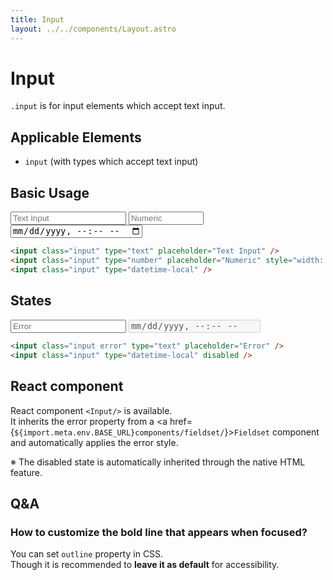 ```yaml
---
title: Input
layout: ../../components/Layout.astro
---
```



# Input

`.input` is for input elements which accept text input.

## Applicable Elements

- `input` (with types which accept text input)

## Basic Usage

<SamplePane>
  <input class="input" type="text" placeholder="Text Input" />
  <input class="input" type="number" placeholder="Numeric" style="width: 120px;" />
  <input class="input" type="datetime-local" placeholder="Date and Time" />
</SamplePane>

```html
<input class="input" type="text" placeholder="Text Input" />
<input class="input" type="number" placeholder="Numeric" style="width: 120px;" />
<input class="input" type="datetime-local" />
```

## States

<SamplePane>
  <input class="input error" type="text" placeholder="Error" />
  <input class="input" type="datetime-local" disabled />
</SamplePane>

```html
<input class="input error" type="text" placeholder="Error" />
<input class="input" type="datetime-local" disabled />
```


## React component

React component `<Input/>` is available.  
It inherits the error property from a <a href={`${import.meta.env.BASE_URL}components/fieldset/`}>`Fieldset`</a> component and automatically applies the error style.  
  
※ The disabled state is automatically inherited through the native HTML feature.

## Q&A

### How to customize the bold line that appears when focused?

You can set `outline` property in CSS.  
Though it is recommended to **leave it as default** for accessibility.